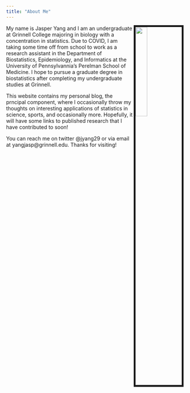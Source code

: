 ```yaml
---
title: "About Me"
---
```


<img src="https://yangjasp-personalsite.netlify.app/docs/images/jasperphoto.jpg" style="width:25%; border:5px solid; margin-right: 20px" align="right">

My name is Jasper Yang and I am an undergraduate at Grinnell College majoring in biology with a concentration in statistics. Due to COVID, I am taking some time off from school to work as a research assistant in the Department of Biostatistics, Epidemiology, and Informatics at the University of Pennsylvannia's Perelman School of Medicine. I hope to pursue a graduate degree in biostatistics after completing my undergraduate studies at Grinnell. 

This website contains my personal blog, the prncipal component, where I occasionally throw my thoughts on interesting applications of statistics in science, sports, and occasionally more. Hopefully, it will have some links to published research that I have contributed to soon! 

You can reach me on twitter @jyang29 or via email at yangjasp@grinnell.edu. Thanks for visiting!

